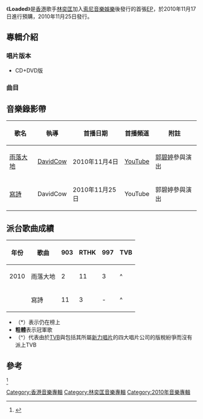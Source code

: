 {{Album infobox | <!-- See Wikipedia:WikiProject_Albums -->
|  Name        = Loaded
|  Type        = ep
|  Artist      = [[林奕匡|林奕匡]]
|  Cover       = 林奕匡 Loaded.jpg
|  Released    = 2010年11月25日{{r|Sky Music1}}
|  Recorded    = 2010年
|  Genre       = [[國語流行音樂|國語流行音樂]]<br>[[粵語流行音樂|粵語流行音樂]]
|  Length      = 18分41秒
|  Label       = [[索尼音樂娛樂_(香港)|索尼音樂娛樂 (香港)]]
|  Number      = 
|  Producer    = [[Edward_Chan|Edward Chan]]（1的音樂監製）<br>[[Charles_Lee|Charles Lee]]（1的音樂監製）<br>[[King_Kong|King Kong]]（1的音樂監製）<br>[[馮翰銘|馮翰銘]]（2,3,5的音樂監製）<br>[[伍仲衡|伍仲衡]]（4的音樂監製）
|  Last album  = 
|  This album  = '''Loaded'''<br />（2010年）
|  Next album  = [[Phil_Lam|Phil Lam]]<br />（2012年）}}

《'''Loaded'''》是[[香港|香港]]歌手[[林奕匡|林奕匡]]加入[[索尼音樂娛樂_(香港)|索尼音樂娛樂]]後發行的首張[[EP|EP]]，於2010年11月17日進行預購，2010年11月25日發行。

==專輯介紹==

===唱片版本===
* CD+DVD版

===曲目===
{{tracklist/common
| headline = CD
| total_length = 18:41
|am = 林奕匡
| l = yes
| a = yes
| p = yes
| ln  = yes
| t1 = 雨落大地 （國語）
| m1 = [[林奕匡|林奕匡]]
| l1 = [[方文山|方文山]]
| a1 = [[周錫漢|周錫漢]]<br>[[陳浩然_(音樂製作人)|Edward Chan]]<br>[[徐浩_(歌手)|徐浩]]
| p1 = Edward Chan<br>[[Charles_Lee|Charles Lee]]<br>[[King_Kong|King Kong]]
| ln1 = 第一主打
| length1 = 3:43
| t2 = 寫詩 （國語）
| m2 = 林奕匡
| l2 = [[小廣|小廣]]
| a2 = [[Fergus_Chow|Fergus Chow]]
| p2 = [[馮翰銘|馮翰銘]]
| ln2 = 第二主打
| length2 = 3:52
| t3 = 浮生六記 （國語）
| m3 = 林奕匡
| l3 = 小廣
| a3 = Fergus Chow
| p3 = 馮翰銘
| length3 = 3:35
| t4 = 一個都不能少
| m4 = 林奕匡
| l4 = [[黃凱琪|黃凱琪]]
| a4 = [[羅尚正|Ted Lo]]
| p4 = [[伍仲衡|伍仲衡]]
| length4 = 3:54
| t5 = 奇情夜
| m5 = 林奕匡
| l5 = [[小克|小克]]
| a5 = 馮翰銘
| p5 = 馮翰銘
| length5 = 3:35
}}
{{Track listing
| collapsed = 
| headline = DVD
| total_length = 19:14
| title1 = 雨落大地
| note1 = Music Video
| title2 = 寫詩
| note2 = Music Video
| title3 = 雨落大地
| note3 = 聽•林奕匡Showcase Live
| title4 = 寫詩
| note4 = 聽•林奕匡Showcase Live
| title5 = 一個都不能少
| note5 = 聽•林奕匡Showcase Live
}}

==音樂錄影帶==
{| class="wikitable"
! 歌名 !! 執導 !! 首播日期 !! 首播頻道 !! 附註 
|-
|[http://www.youtube.com/watch?v=FYC0vUExpno 雨落大地] {{Wayback|url=http://www.youtube.com/watch?v=FYC0vUExpno |date=20190217021030 }}||[[DavidCow|DavidCow]]||2010年11月4日||[[YouTube|YouTube]]||[[郭碧婷|郭碧婷]]參與演出
|-
|[http://www.youtube.com/watch?v=HR_A34CGg98 寫詩] {{Wayback|url=http://www.youtube.com/watch?v=HR_A34CGg98 |date=20160412205444 }}||DavidCow||2010年11月25日||YouTube||郭碧婷參與演出
|}

==派台歌曲成績==
{| class="wikitable" style="width: 100%;"
|- 
! 年份 || 歌曲 ||903||RTHK||997||TVB
|-
| 2010 || 雨落大地 || 2 || 11 || 3 || ^ 
|-
|  || 寫詩 || 11 || 3 || - || ^ 
|}

*（*）表示仍在榜上
*'''粗體'''表示冠軍歌
*（^）代表由於[[TVB|TVB]]與包括其所屬[[新力唱片|新力唱片]]的四大唱片公司的版稅紛爭而沒有派上TVB

==參考==
<div class="references-small">
<references>
<ref name="Sky Music1">{{Cite web |url=http://skymusic.com.hk/?p=15001 |title=Sky Music：林 奕匡Phil Lam首張個人全創作EP |accessdate=2010-11-27 |archive-date=2017-08-10 |archive-url=https://web.archive.org/web/20170810122111/http://skymusic.com.hk/?p=15001 |dead-url=no }}</ref>
</references>
</div>

[[Category:香港音樂專輯|Category:香港音樂專輯]]
[[Category:林奕匡音樂專輯|Category:林奕匡音樂專輯]]
[[Category:2010年音樂專輯|Category:2010年音樂專輯]]